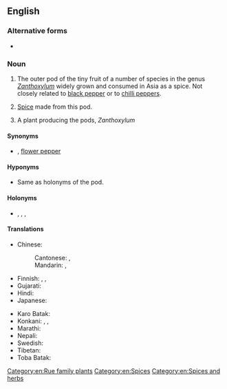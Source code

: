 ==English==
{{wikipedia}}

===Alternative forms===
* {{l|en|Szechuan pepper}}

===Noun===
{{en-noun|-|s}}

# {{lb|en|countable|uncountable}} The outer pod of the tiny fruit of a number of species in the genus ''[[Zanthoxylum]]'' widely grown and consumed in Asia as a spice. Not closely related to [[black pepper]] or to [[chilli pepper]]s.
# {{lb|en|uncountable}} [[spice|Spice]] made from this pod.
# {{lb|en|countable}} A plant producing the pods, ''Zanthoxylum''

====Synonyms====
* {{sense|pod and spice}} {{l|en|fagara pepper}}<!-- or just fagara ?-->, [[flower pepper]]

====Hyponyms====
* {{sense|plant}} Same as holonyms of the pod.

====Holonyms====
* {{sense|pod}} {{taxlink|Zanthoxylum piperitum|species|noshow=1}}, {{taxlink|Zanthoxylum sancho|species|noshow=1}}, {{taxlink|Zanthoxylum schinifolium|species|noshow=1}}, {{taxlink|Zanthoxylum simulans|species|noshow=1}}

====Translations====
{{trans-top|pod of Zanthoxylum}}
* Chinese:
*: Cantonese: {{t|yue|花椒|tr=faa1 ziu1|sc=Hani}} {{qualifier|Sichuan pepper}}, {{t|yue|山椒|tr=saan1 ziu1|sc=Hani}} {{qualifier|Japanese sanshō}}
*: Mandarin: {{t+|cmn|花椒|tr=huājiāo|sc=Hani}}, {{qualifier|less common}} {{t+|cmn|山椒|tr=shānjiāo|sc=Hani}}
* Finnish: {{t|fi|sichuaninpippuri}}, {{t|fi|anispippuri}}, {{t|fi|kiinanpippuri}}
* Gujarati: {{t|gu|ચીરફળ}}
* Hindi: {{t|hi|तेजफल}}
* Japanese: {{t+|ja|山椒|tr=sanshō}}
{{trans-mid}}
* Karo Batak: {{t|btx|tuba}}
* Konkani: {{t|kok||tr=teppal}}, {{t|kok||tr=tirphal}}, {{t|kok|तिरफळ}}
* Marathi: {{t|mr|चिरफळ}}
* Nepali: {{t|ne|टिमुर}}
* Swedish: {{t+|sv|sichuanpeppar|c}}
* Tibetan: {{t|bo|གཡེར་མ}}
* Toba Batak: {{t|bbc|andaliman}}
{{trans-bottom}}

[[Category:en:Rue family plants]]
[[Category:en:Spices]]
[[Category:en:Spices and herbs]]